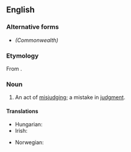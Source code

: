==English==

===Alternative forms===
* {{l|en|misjudgement}} ''(Commonwealth)''

===Etymology===
From {{prefix|en|mis|judgment}}.

===Noun===
{{en-noun|~}}

# An act of [[misjudge|misjudging]]; a mistake in [[judgment]].

====Translations====
{{trans-top}}
* Hungarian: {{t+|hu|balítélet}}
* Irish: {{t|ga|míbhreithiúnas|m}}
{{trans-mid}}
* Norwegian: {{t|no|feilgrep|n}}
{{trans-bottom}}
